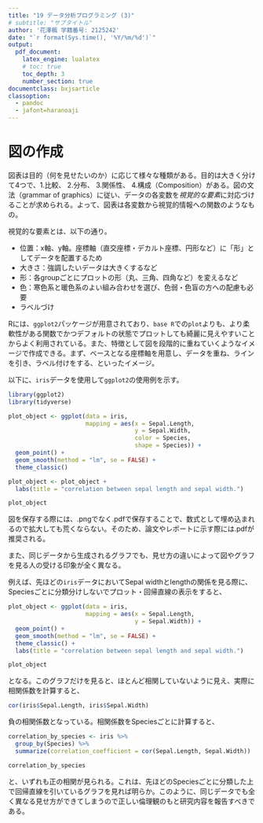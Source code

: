 ```yaml
---
title: "19 データ分析プログラミング (3)"
# subtitle: "サブタイトル"
author: '花澤楓 学籍番号: 2125242'
date: "`r format(Sys.time(), '%Y/%m/%d')`"
output: 
  pdf_document:
    latex_engine: lualatex
    # toc: true
    toc_depth: 3
    number_section: true
documentclass: bxjsarticle
classoption:
  - pandoc
  - jafont=haranoaji
---
```


# 図の作成
図表は目的（何を見せたいのか）に応じて様々な種類がある。目的は大きく分けて4つで、1.比較、 2.分布、 3.関係性、 4.構成（Composition）がある。図の文法（grammar of graphics）に従い、データの各変数を*視覚的な要素*に対応づけることが求められる。よって、図表は各変数から視覚的情報への関数のようなもの。

視覚的な要素とは、以下の通り。

- 位置：x軸、y軸。座標軸（直交座標・デカルト座標、円形など）に「形」としてデータを配置するため
- 大きさ：強調したいデータは大きくするなど
- 形：各groupごとにプロットの形（丸、三角、四角など）を変えるなど
- 色：寒色系と暖色系のよい組み合わせを選び、色弱・色盲の方への配慮も必要
- ラベルづけ

Rには、`ggplot2`パッケージが用意されており、`base R`での`plot`よりも、より柔軟性がある関数でかつデフォルトの状態でプロットしても綺麗に見えやすいことからよく利用されている。また、特徴として図を段階的に重ねていくようなイメージで作成できる。まず、ベースとなる座標軸を用意し、データを重ね、ラインを引き、ラベル付けをする、といったイメージ。

以下に、`iris`データを使用して`ggplot2`の使用例を示す。

```r
library(ggplot2)
library(tidyverse)
```

```r
plot_object <- ggplot(data = iris,
                      mapping = aes(x = Sepal.Length,
                                    y = Sepal.Width,
                                    color = Species,
                                    shape = Species)) +
  geom_point() + 
  geom_smooth(method = "lm", se = FALSE) +
  theme_classic()

plot_object <- plot_object + 
  labs(title = "correlation between sepal length and sepal width.")

plot_object
```

図を保存する際には、.pngでなく.pdfで保存することで、数式として埋め込まれるので拡大しても荒くならない。そのため、論文やレポートに示す際には.pdfが推奨される。


また、同じデータから生成されるグラフでも、見せ方の違いによって図やグラフを見る人の受ける印象が全く異なる。

例えば、先ほどの`iris`データにおいてSepal widthとlengthの関係を見る際に、Speciesごとに分類分けしないでプロット・回帰直線の表示をすると、

```r
plot_object <- ggplot(data = iris,
                      mapping = aes(x = Sepal.Length,
                                    y = Sepal.Width)) +
  geom_point() + 
  geom_smooth(method = "lm", se = FALSE) +
  theme_classic() + 
  labs(title = "correlation between sepal length and sepal width.")

plot_object
```
となる。このグラフだけを見ると、ほとんど相関していないように見え、実際に相関係数を計算すると、
```r
cor(iris$Sepal.Length, iris$Sepal.Width)
```
負の相関係数となっている。相関係数をSpeciesごとに計算すると、
```r
correlation_by_species <- iris %>%
  group_by(Species) %>%
  summarize(correlation_coefficient = cor(Sepal.Length, Sepal.Width))

correlation_by_species
```
と、いずれも正の相関が見られる。これは、先ほどのSpeciesごとに分類した上で回帰直線を引いているグラフを見れば明らか。このように、同じデータでも全く異なる見せ方ができてしまうので正しい倫理観のもと研究内容を報告すべきである。


